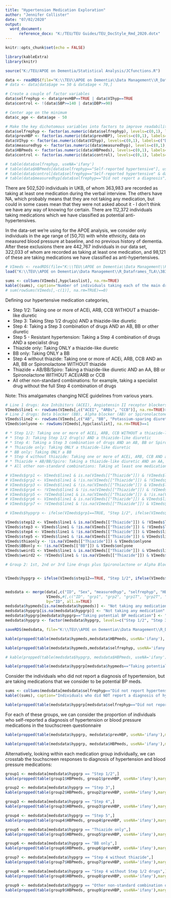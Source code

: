 ```yaml
---
title: "Hypertension Medication Exploration"
author: "Jennifer Collister"
date: "07/02/2020"
output: 
  word_document:
      reference_docx: "K:/TEU/TEU Guides/TEU_DocStyle_Rmd_2020.dotx"
---
```


```r
knitr::opts_chunk$set(echo = FALSE)

library(kableExtra)
library(knitr)

source("K:/TEU/APOE on Dementia/Statistical Analysis/JCfunctions.R")

```

```r
data <- readRDS(file="K:\\TEU\\APOE on Dementia\\Data Management\\R_Dataframes_TLA\\38358\\Organised\\apoe_excl.rds")
# data <- data[data$age >= 50 & data$age < 70,]

# Create a couple of factor variables
data$selfrephyp <- data$prevHBP==TRUE | data$VIhyp==TRUE
data$control <- !(data$SBP>=140 | data$DBP>=90)

# Center age on the minimum
data$c_age <- data$age - 50

# Make the key dichotomous variables into factors to improve readability of outputs
data$selfrephyp <- factor(as.numeric(data$selfrephyp), levels=c(0,1), labels=c("Did not report hypertension", "Self-reported hypertensive"))
data$prevHBP <- factor(as.numeric(data$prevHBP), levels=c(0,1), labels=c("Did not report hypertension", "Self-reported hypertensive in touchscreen questionnaire"))
data$VIhyp <- factor(as.numeric(data$VIhyp), levels=c(0,1), labels=c("Did not report hypertension", "Self-reported hypertensive in verbal interview"))
data$measuredhyp <- factor(as.numeric(data$measuredhyp), levels=c(0,1), labels=c("Not hypertensive at baseline", "Measured hypertensive at baseline"))
data$HBPmeds <- factor(as.numeric(data$HBPmeds), levels=c(0,1), labels=c("Did not report BP medication", "Self-reported BP medication"))
data$control <- factor(as.numeric(data$control), levels=c(0,1), labels=c("Inadequately controlled", "Successfully controlled"))

# table(data$selfrephyp, useNA='ifany')
# table(data$HBPmeds[data$selfrephyp=="Self-reported hypertensive"], useNA='ifany')
# table(data$control[data$selfrephyp=="Self-reported hypertensive" & data$HBPmeds=="Self-reported BP medication"], useNA='ifany')
# table(data$measuredhyp[data$selfrephyp=="Did not report a diagnosis"], useNA='ifany')
```

There are 502,520 individuals in UKB, of whom 363,983 are recorded as taking at least one medication during the verbal interview. The others have NA, which probably means that they are not taking any medication, but could in some cases mean that they were not asked about it - I don't think we have any way of knowing for certain. There are 112,372 individuals taking medications which we have classified as potential anti-hypertensives.

In the data-set we're using for the APOE analysis, we consider only individuals in the age range of [50,70) with white ethnicity, data on measured blood pressure at baseline, and no previous history of dementia. After these exclusions there are 442,767 individuals in our data set, 322,033 of whom are recorded as taking at least one medication, and 98,121 of these are taking medications we have classified as anti-hypertensives.


```r

# VImeds <- readRDS(file="K:\\TEU\\APOE on Dementia\\Data Management\\R_Dataframes_TLA\\38358\\Organised\\VIhypmeds.rds")
load("K:\\TEU\\APOE on Dementia\\Data Management\\R_Dataframes_TLA\\38358\\Organised\\VIhypmeds.RData")

sums <- colSums(VImeds[,hypclasslist], na.rm=TRUE)
kable((sums), caption="Number of individuals taking each of the main drug classes (individuals can be taking drugs from multiple classes)")
# sum(rowSums(VImeds[,-c(1)], na.rm=TRUE)==0)

```

Defining our hypertensive medication categories,

* Step 1/2: Taking one or more of ACEi, ARB, CCB WITHOUT a thiazide-like diuretic
* Step 3: Taking Step 1/2 drug(s) AND a thiazide-like diuretic
* Step 4: Taking a Step 3 combination of drugs AND an AB, BB or other diuretic
* Step 5 - Resistant hypertension: Taking a Step 4 combination of drugs AND a specialist drug
* Thiazide only: Taking ONLY a thiazide-like diuretic
* BB only: Taking ONLY a BB
* Step 4 without thiazide: Taking one or more of ACEi, ARB, CCB AND an AB, BB or Spironolactone WITHOUT thiazide
* Thiazide + AB/BB/Spiro: Taking a thiazide-like diuretic AND an AA, BB or Spironolactone WITHOUT ACEi/ARB or CCB
* All other non-standard combinations: for example, taking a specialist drug without the full Step 4 combination of drugs

Note: This amalgamates changing NICE guidelines from various years.


```r

# Line 1 drugs: Ace Inhibitors (ACEI), Angiotensin II receptor blockers (ARBs) and Calcium Channel Blockers (CCB)
VImeds$line1 <- rowSums(VImeds[,c("ACEI", "ARBs", "CCB")], na.rm=TRUE)>0
# Line 2 drugs: Beta blocker (BB), Alpha blocker (AB) or Spironolactone
VImeds$line2 <- rowSums(VImeds[,c("AB", "BB", "Potassium-sparing diuretic")], na.rm=TRUE)>0
VImeds$onlyone <- rowSums(VImeds[,hypclasslist], na.rm=TRUE)==1

# * Step 1/2: Taking one or more of ACEi, ARB, CCB WITHOUT a thiazide-like diuretic
# * Step 3: Taking Step 1/2 drug(s) AND a thiazide-like diuretic
# * Step 4: Taking a Step 3 combination of drugs AND an AB, BB or Spironolactone
# * Thiazide only: Taking ONLY a thiazide-like diuretic
# * BB only: Taking ONLY a BB
# * Step 4 without thiazide: Taking one or more of ACEi, ARB, CCB AND an AB, BB or Spironolactone WITHOUT thiazide
# * Thiazide + AB/BB/Spiro: Taking a thiazide-like diuretic AND an AA, BB or Spironolactone WITHOUT ACEi/ARB or CCB
# * All other non-standard combinations: Taking at least one medication categorised as potentially anti-hypertensive but doesn't fit into any of above groups (i.e. an AB, Spironolactone, Potassium-sparing diuretic, Vasodilator, or Other)

# VImeds$grp1 <- VImeds$line1 & is.na(VImeds[["Thiazide"]]) & !VImeds$line2
# VImeds$grp2 <- VImeds$line1 & !is.na(VImeds[["Thiazide"]]) & !VImeds$line2
# VImeds$grp3 <- VImeds$line1 & !is.na(VImeds[["Thiazide"]]) & VImeds$line2
# VImeds$grp4 <- !VImeds$line1 & !is.na(VImeds[["Thiazide"]]) & !VImeds$line2
# VImeds$grp5 <- !VImeds$line1 & is.na(VImeds[["Thiazide"]]) & !is.na(VImeds[["BB"]])
# VImeds$grp6 <- VImeds$line1 & is.na(VImeds[["Thiazide"]]) & VImeds$line2
# VImeds$grp7 <- !VImeds$line1 & !is.na(VImeds[["Thiazide"]]) & VImeds$line2

# VImeds$hypgrp <- ifelse(VImeds$grp1==TRUE, "Step 1/2", ifelse(VImeds$grp2==TRUE, "Step 3", ifelse(VImeds$grp3==TRUE, "Step 4", ifelse(VImeds$grp4==TRUE, "Thiazide only", ifelse(VImeds$grp5==TRUE, "BB only", ifelse(VImeds$grp6==TRUE, "Step 4 without thiazide", ifelse(VImeds$grp7==TRUE, "Thiazide + AB/BB/Spiro", VImeds$hypmeds)))))))

VImeds$step12 <- VImeds$line1 & is.na(VImeds[["Thiazide"]]) & !VImeds$line2 & is.na(VImeds[["Other"]])
VImeds$step3 <- VImeds$line1 & !is.na(VImeds[["Thiazide"]]) & !VImeds$line2 & is.na(VImeds[["Other"]])
VImeds$step4 <- VImeds$line1 & !is.na(VImeds[["Thiazide"]]) & VImeds$line2 & is.na(VImeds[["Other"]])
VImeds$step5 <- VImeds$line1 & !is.na(VImeds[["Thiazide"]]) & VImeds$line2 & !is.na(VImeds[["Other"]])
VImeds$thiaonly <- !is.na(VImeds[["Thiazide"]]) & VImeds$onlyone
VImeds$BBonly <- !is.na(VImeds[["BB"]]) & VImeds$onlyone
VImeds$weird1 <- VImeds$line1 & is.na(VImeds[["Thiazide"]]) & VImeds$line2 & is.na(VImeds[["Other"]])
VImeds$weird2 <- !VImeds$line1 & !is.na(VImeds[["Thiazide"]]) & VImeds$line2 & is.na(VImeds[["Other"]])

# Group 2: 1st, 2nd or 3rd line drugs plus Spironolactone or Alpha Blocker (AB)


VImeds$hypgrp <- ifelse(VImeds$step12==TRUE, "Step 1/2", ifelse(VImeds$step3==TRUE, "Step 3", ifelse(VImeds$step4==TRUE, "Step 4", ifelse(VImeds$step5==TRUE, "Step 5", ifelse(VImeds$thiaonly==TRUE, "Thiazide only", ifelse(VImeds$BBonly==TRUE, "BB only", ifelse(VImeds$weird1==TRUE, "Step 4 without thiazide", ifelse(VImeds$weird2==TRUE, "Step 4 without Step 1/2 drugs", VImeds$hypmeds))))))))


medsdata <- merge(data[,c("ID", "Sex", "measuredhyp", "selfrephyp", "HBPmeds", "medication", "VIhyp", "prevHBP")], 
                  VImeds,#[,c("ID", "grp1", "grp2", "grp1T", "grp2T", "hypgrp", "hypmeds")], 
                  by="ID", all.x=TRUE)
medsdata$hypmeds[is.na(medsdata$hypmeds)] <- "Not taking any medication"
medsdata$hypgrp[is.na(medsdata$hypgrp)] <- "Not taking any medication"
medsdata$hypgrp[medsdata$hypgrp=="Taking potential BP medication"] <- "Other non-standard combination of potential BP medication"
medsdata$hypgrp <- factor(medsdata$hypgrp, levels=c("Step 1/2", "Step 3", "Step 4", "Step 5", "Thiazide only", "BB only", "Step 4 without thiazide", "Step 4 without Step 1/2 drugs", "Other non-standard combination of potential BP medication", "Taking non-BP medication", "Not taking any medication"))

saveRDS(medsdata, file="K:\\TEU\\APOE on Dementia\\Data Management\\R_Dataframes_TLA\\38358\\Organised\\Neo\\ClassifiedHypMedGroups.rds")

```

```r

kable(propped(table(medsdata$hypmeds,medsdata$HBPmeds, useNA='ifany'), margin=2), caption="Self-reported medication vs roughly categorised medication - before refining whether individuals taking potentially anti-hypertensive medication are likely to be taking them for BP control or other reasons")

kable(propped(table(medsdata$hypmeds,medsdata$selfrephyp, useNA='ifany'), margin=2), caption="Self-reported hypertensive diagnosis vs roughly categorised medication - before refining whether individuals taking potentially anti-hypertensive medication are likely to be taking them for BP control or other reasons")

# kable(propped(table(medsdata$hypgrp, medsdata$HBPmeds, useNA='ifany'), margin=2), caption="Tabulation to check agreement between reported BP medication and actual meds taken, within the whole population")

kable(propped(table(medsdata$hypgrp[medsdata$hypmeds=="Taking potential BP medication"], medsdata$HBPmeds[medsdata$hypmeds=="Taking potential BP medication"], useNA='ifany'), margin=2), caption="Tabulation to check agreement between reported BP medication and actual meds taken, within participants who are taking potential BP medication")
```

Consider the individuals who did not report a diagnosis of hypertension, but are taking medications that we consider to be potential BP meds.

```r

sums <- colSums(medsdata[medsdata$selfrephyp=="Did not report hypertension",hypclasslist], na.rm=TRUE)
kable((sums), caption="Individuals who did NOT report a diagnosis of hypertension but are taking each of the main hypertensive drug classes (Total n = 10,115, individuals can be taking drugs from multiple classes)")

kable(propped(table(medsdata$hypgrp[medsdata$selfrephyp=="Did not report hypertension" & !is.na(medsdata$selfrephyp) & medsdata$hypmeds=="Taking potential BP medication"], medsdata$HBPmeds[medsdata$selfrephyp=="Did not report hypertension" & !is.na(medsdata$selfrephyp) & medsdata$hypmeds=="Taking potential BP medication"], useNA='ifany'), margin=2), caption="Tabulation to check agreement between reported BP medication and actual meds taken, within participants who did NOT report a diagnosis of hypertension but are taking potential BP medication")

```


For each of these groups, we can consider the proportion of individuals who self-reported a diagnosis of hypertension or blood pressure medications in the touchscreen questionnaire

```r
kable(propped(table(medsdata$hypgrp, medsdata$prevHBP, useNA='ifany'),margin=1),caption="Medication group vs hypertension diagnosis reported in touchscreen questionnaire")

kable(propped(table(medsdata$hypgrp, medsdata$HBPmeds, useNA='ifany'),margin=1),caption="Medication group vs BP medication status reported in touchscreen questionnaire")

```

Alternatively, looking within each medication group individually, we can crosstab the touchscreen responses to diagnosis of hypertension and blood pressure medications:

```r

group1 <- medsdata[medsdata$hypgrp == "Step 1/2",]
kable(propped(table(group1$HBPmeds, group1$prevHBP, useNA='ifany'),margin=2), caption="Step 1/2: ACEi/ARB or CCB")

group2 <- medsdata[medsdata$hypgrp == "Step 3",]
kable(propped(table(group2$HBPmeds, group2$prevHBP, useNA='ifany'),margin=2), caption="Step 3: [ACEi/ARB or CCB] + Thiazide-like diuretic")

group3 <- medsdata[medsdata$hypgrp == "Step 4",]
kable(propped(table(group3$HBPmeds, group3$prevHBP, useNA='ifany'),margin=2), caption="Step 4: [ACEi/ARB or CCB] + Thiazide-like diuretic + [AB/BB/Other diuretic]")

group4 <- medsdata[medsdata$hypgrp == "Step 5",]
kable(propped(table(group4$HBPmeds, group4$prevHBP, useNA='ifany'),margin=2), caption="Step 5: [ACEi/ARB or CCB] + Thiazide-like diuretic + [AB/BB/Other diuretic] + Specialist drug")

group5 <- medsdata[medsdata$hypgrp == "Thiazide only",]
kable(propped(table(group5$HBPmeds, group5$prevHBP, useNA='ifany'),margin=2), caption="Thiazide only")

group6 <- medsdata[medsdata$hypgrp == "BB only",]
kable(propped(table(group6$HBPmeds, group6$prevHBP, useNA='ifany'),margin=2), caption="BB only")

group7 <- medsdata[medsdata$hypgrp == "Step 4 without thiazide",]
kable(propped(table(group7$HBPmeds, group7$prevHBP, useNA='ifany'),margin=2), caption="[ACEi/ARB or CCB] + [AB/BB/Spironolactone] WITHOUT Thiazide")

group8 <- medsdata[medsdata$hypgrp == "Step 4 without Step 1/2 drugs",]
kable(propped(table(group8$HBPmeds, group8$prevHBP, useNA='ifany'),margin=2), caption="Thiazide + [AB/BB/Spironolactone] WITHOUT [ACEi/ARB or CCB]")

group9 <- medsdata[medsdata$hypgrp == "Other non-standard combination of potential BP medication",]
kable(propped(table(group9$HBPmeds, group9$prevHBP, useNA='ifany'),margin=2), caption="Other non-standard combination of potential BP medication")

```

